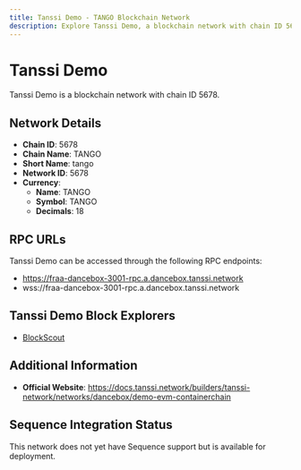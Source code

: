 ```yaml
--- 
title: Tanssi Demo - TANGO Blockchain Network
description: Explore Tanssi Demo, a blockchain network with chain ID 5678. Learn about its native currency, TANGO, and how to interact with the network.
---
```


# Tanssi Demo

Tanssi Demo is a blockchain network with chain ID 5678.

## Network Details

- **Chain ID**: 5678
- **Chain Name**: TANGO
- **Short Name**: tango
- **Network ID**: 5678
- **Currency**: 
  - **Name**: TANGO
  - **Symbol**: TANGO
  - **Decimals**: 18

## RPC URLs

Tanssi Demo can be accessed through the following RPC endpoints:

- https://fraa-dancebox-3001-rpc.a.dancebox.tanssi.network
- wss://fraa-dancebox-3001-rpc.a.dancebox.tanssi.network

## Tanssi Demo Block Explorers

- [BlockScout](https://3001-blockscout.a.dancebox.tanssi.network)

## Additional Information

- **Official Website**: https://docs.tanssi.network/builders/tanssi-network/networks/dancebox/demo-evm-containerchain

## Sequence Integration Status

This network does not yet have Sequence support but is available for deployment.
